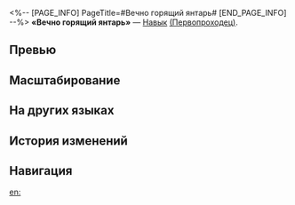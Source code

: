 <%-- [PAGE_INFO]
PageTitle=#Вечно горящий янтарь#
[END_PAGE_INFO] --%>
{{Навык Инфобокс
|Название         = Вечно горящий янтарь
|Изображение      = Навык Вечно горящий янтарь.png
|Персонаж         = Первопроходец (Сохранение)
|Тип              = Навык
|Тэг              = Защита
|УронСтойк        = 
|ЭнергияГен       = 30
|Энергия          = 
|Длительность     = 
|Описание         = Использование навыка понижает получаемый Первопроходцем урон на {{Цвет|Выделенный|40%—52%}} и даёт 1 ур. статуса Воля магмы. Также имеет {{Доп эффект|базовый шанс}} 100% наложить статус Насмешка на всех противников на 1 ход.
|Свойство1        = 
|Масштабирование1 = 
}}
'''«Вечно горящий янтарь»''' — [[Навык]] [[(Первопроходец)]].

==Превью==
{{Превью
|Файл = Вечно горящий янтарь Превью
}}

==Масштабирование==
{{Масштабирование навыка
|40%;41%;42%;43%;44%;45%;46.25%;47.5%;48.75%;50%;51%;52%;53%;54%;55%
}}

==На других языках==
{{На других языках
|en   = Ever-Burning Amber
|zhs  = 炽燃不灭的琥珀
|zht  = 熾燃不滅的琥珀
|ja   = {{Rubi|不滅|ふめつ}}のアンバー
|ko   = 타오르는 불멸의 앰버
|es   = Ámbar inextinguible
|fr   = Ambre incandescent
|ru   = Вечно горящий янтарь
|th   = Ever-Burning Amber
|vi   = Hổ Phách Lửa Bất Diệt
|de   = Ewig brennender Bernstein
|id   = Ever-Burning Amber
|pt   = Âmbar Ardente
}}

==История изменений==
{{История изменений|3.5}}

==Навигация==
{{Навык Навбокс|Первопроходец (Сохранение)}}

[[en:]]